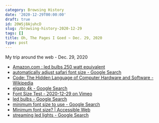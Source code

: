 ```yaml
---
category: Browsing History
date: '2020-12-29T00:00:00'
draft: true
id: 20WSj8AjuhcD
slug: /browsing-history-2020-12-29
tags: []
title: Oh, The Pages I Goed ~ Dec. 29, 2020
type: post
---
```


My trip around the web - Dec. 29, 2020

- [Amazon.com : led bulbs 250 watt equivalent](https://www.amazon.com/s?k=led+bulbs+250+watt+equivalent&crid=3QJ3XOM3UC1XP&sprefix=led+bulbs+250%2Caps%2C196&ref=nb_sb_ss_ts-da-p_1_13)
- [automatically adjust safari font size - Google Search](https://www.google.com/search?client=safari&rls=en&q=automatically+adjust+safari+font+size&ie=UTF-8&oe=UTF-8)
- [Code: The Hidden Language of Computer Hardware and Software - Wikipedia](https://en.wikipedia.org/wiki/Code:_The_Hidden_Language_of_Computer_Hardware_and_Software)
- [elgato 4k - Google Search](https://www.google.com/search?client=safari&rls=en&q=elgato+4k&ie=UTF-8&oe=UTF-8)
- [Font Size Test - 2020-12-29 on Vimeo](https://vimeo.com/495640961)
- [led bulbs - Google Search](https://www.google.com/search?client=safari&rls=en&q=led+bulbs&ie=UTF-8&oe=UTF-8)
- [minimum font size to use - Google Search](https://www.google.com/search?client=safari&rls=en&q=minimum+font+size+to+use&ie=UTF-8&oe=UTF-8)
- [Minimum font size? | Accessible Web](https://accessibleweb.com/question-answer/minimum-font-size/)
- [streaming led lights - Google Search](https://www.google.com/search?client=safari&rls=en&q=streaming+led+lights&ie=UTF-8&oe=UTF-8)
